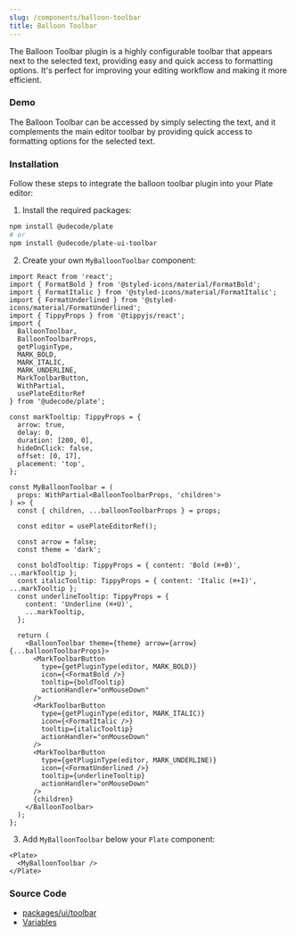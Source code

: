 ```yaml
---
slug: /components/balloon-toolbar
title: Balloon Toolbar
---
```


The Balloon Toolbar plugin is a highly configurable toolbar that appears next to the selected text,
providing easy and quick access to formatting options. 
It's perfect for improving your editing workflow and making it more efficient.

### Demo

The Balloon Toolbar can be accessed by simply selecting the text,
and it complements the main editor toolbar by providing quick access to formatting options for the selected text.





<BalloonToolbarSandpack />

### Installation

Follow these steps to integrate the balloon toolbar plugin into your Plate editor:


1. Install the required packages:

```bash npm2yarn
npm install @udecode/plate
# or
npm install @udecode/plate-ui-toolbar
```

2. Create your own `MyBalloonToolbar` component:

```tsx
import React from 'react';
import { FormatBold } from '@styled-icons/material/FormatBold';
import { FormatItalic } from '@styled-icons/material/FormatItalic';
import { FormatUnderlined } from '@styled-icons/material/FormatUnderlined';
import { TippyProps } from '@tippyjs/react';
import {
  BalloonToolbar,
  BalloonToolbarProps,
  getPluginType,
  MARK_BOLD,
  MARK_ITALIC,
  MARK_UNDERLINE,
  MarkToolbarButton,
  WithPartial,
  usePlateEditorRef
} from '@udecode/plate';

const markTooltip: TippyProps = {
  arrow: true,
  delay: 0,
  duration: [200, 0],
  hideOnClick: false,
  offset: [0, 17],
  placement: 'top',
};

const MyBalloonToolbar = (
  props: WithPartial<BalloonToolbarProps, 'children'>
) => {
  const { children, ...balloonToolbarProps } = props;

  const editor = usePlateEditorRef();

  const arrow = false;
  const theme = 'dark';

  const boldTooltip: TippyProps = { content: 'Bold (⌘+B)', ...markTooltip };
  const italicTooltip: TippyProps = { content: 'Italic (⌘+I)', ...markTooltip };
  const underlineTooltip: TippyProps = {
    content: 'Underline (⌘+U)',
    ...markTooltip,
  };

  return (
    <BalloonToolbar theme={theme} arrow={arrow} {...balloonToolbarProps}>
      <MarkToolbarButton
        type={getPluginType(editor, MARK_BOLD)}
        icon={<FormatBold />}
        tooltip={boldTooltip}
        actionHandler="onMouseDown"
      />
      <MarkToolbarButton
        type={getPluginType(editor, MARK_ITALIC)}
        icon={<FormatItalic />}
        tooltip={italicTooltip}
        actionHandler="onMouseDown"
      />
      <MarkToolbarButton
        type={getPluginType(editor, MARK_UNDERLINE)}
        icon={<FormatUnderlined />}
        tooltip={underlineTooltip}
        actionHandler="onMouseDown"
      />
      {children}
    </BalloonToolbar>
  );
};
```

3. Add `MyBalloonToolbar` below your `Plate` component:

```tsx
<Plate>
  <MyBalloonToolbar />
</Plate>
```


### Source Code

- [packages/ui/toolbar](https://github.com/udecode/plate/tree/main/packages/ui/toolbar/src)
- [Variables](https://github.com/udecode/plate/blob/main/examples/src)
